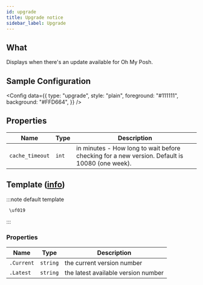 ```yaml
---
id: upgrade
title: Upgrade notice
sidebar_label: Upgrade
---
```


## What

Displays when there's an update available for Oh My Posh.

## Sample Configuration


<Config
  data={{
    type: "upgrade",
    style: "plain",
    foreground: "#111111",
    background: "#FFD664",
  }}
/>

## Properties

| Name            | Type  | Description                                                                                   |
| --------------- | ----- | --------------------------------------------------------------------------------------------- |
| `cache_timeout` | `int` | in minutes - How long to wait before checking for a new version. Default is 10080 (one week). |

## Template ([info][templates])

:::note default template

```template
 \uf019
```

:::

### Properties

| Name       | Type     | Description                         |
| ---------- | -------- | ----------------------------------- |
| `.Current` | `string` | the current version number          |
| `.Latest`  | `string` | the latest available version number |

[templates]: /docs/configuration/templates
